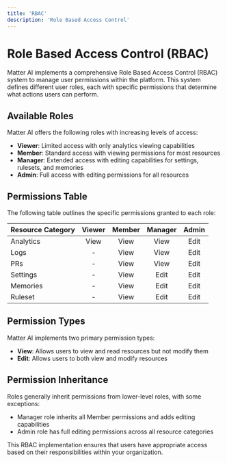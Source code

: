 ```yaml
---
title: 'RBAC'
description: 'Role Based Access Control'
---
```


# Role Based Access Control (RBAC)

Matter AI implements a comprehensive Role Based Access Control (RBAC) system to manage user permissions within the platform. This system defines different user roles, each with specific permissions that determine what actions users can perform.

## Available Roles

Matter AI offers the following roles with increasing levels of access:

- **Viewer**: Limited access with only analytics viewing capabilities
- **Member**: Standard access with viewing permissions for most resources
- **Manager**: Extended access with editing capabilities for settings, rulesets, and memories
- **Admin**: Full access with editing permissions for all resources

## Permissions Table

The following table outlines the specific permissions granted to each role:

| Resource Category | Viewer | Member | Manager | Admin |
|-------------------|:------:|:------:|:-------:|:-----:|
| Analytics         | View   | View   | View    | Edit  |
| Logs              | -      | View   | View    | Edit  |
| PRs               | -      | View   | View    | Edit  |
| Settings          | -      | View   | Edit    | Edit  |
| Memories          | -      | View   | Edit    | Edit  |
| Ruleset           | -      | View   | Edit    | Edit  |

## Permission Types

Matter AI implements two primary permission types:

- **View**: Allows users to view and read resources but not modify them
- **Edit**: Allows users to both view and modify resources

## Permission Inheritance

Roles generally inherit permissions from lower-level roles, with some exceptions:

- Manager role inherits all Member permissions and adds editing capabilities
- Admin role has full editing permissions across all resource categories

This RBAC implementation ensures that users have appropriate access based on their responsibilities within your organization.

